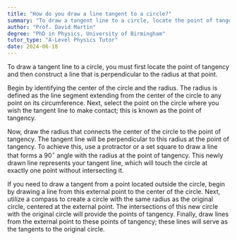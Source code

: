 ```yaml
---
title: "How do you draw a line tangent to a circle?"
summary: "To draw a tangent line to a circle, locate the point of tangency and then draw a line perpendicular to the radius at that point."
author: "Prof. David Martin"
degree: "PhD in Physics, University of Birmingham"
tutor_type: "A-Level Physics Tutor"
date: 2024-06-18
---
```


To draw a tangent line to a circle, you must first locate the point of tangency and then construct a line that is perpendicular to the radius at that point.

Begin by identifying the center of the circle and the radius. The radius is defined as the line segment extending from the center of the circle to any point on its circumference. Next, select the point on the circle where you wish the tangent line to make contact; this is known as the point of tangency.

Now, draw the radius that connects the center of the circle to the point of tangency. The tangent line will be perpendicular to this radius at the point of tangency. To achieve this, use a protractor or a set square to draw a line that forms a $90^\circ$ angle with the radius at the point of tangency. This newly drawn line represents your tangent line, which will touch the circle at exactly one point without intersecting it.

If you need to draw a tangent from a point located outside the circle, begin by drawing a line from this external point to the center of the circle. Next, utilize a compass to create a circle with the same radius as the original circle, centered at the external point. The intersections of this new circle with the original circle will provide the points of tangency. Finally, draw lines from the external point to these points of tangency; these lines will serve as the tangents to the original circle.
    